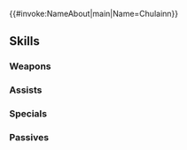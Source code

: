 {{#invoke:NameAbout|main|Name=Chulainn}}{{HeroPage Tabs}}
{{Hero Infobox
|Name=Chulainn
|Title=Unbeaten Warrior
|WeaponType=Red Sword
|MoveType=Infantry
|Origin=Fire Emblem: Genealogy of the Holy War
|Gender=Male
|actorEN=Jonathan David Bullock
|actorJP=岡野浩介
|artist=霜村航
|additionDate=January 6, 2025
|releaseDate=January 8, 2025
|cv1=3
|cv2=800300
|TagID=ホリン
|InternalID=1195
|Properties=limited,ghb
|description=A gladiator who wanders the land in search of bounties. It is said he has never seen defeat. Appears in Fire Emblem: Genealogy of the Holy War.
}}
{{Stats Page
|Lv1HP=19|Lv1ATK=11|Lv1SPD=11|Lv1DEF=10|Lv1RES=6
|GRHP=60|GRATK=80|GRSPD=80|GRDEF=70|GRRES=35
}}
==Skills==
===Weapons===
{{Weapons Table
|weapon1=Iron Sword
|weapon1Default=1
|weapon1Unlock=1
|weapon2=Steel Sword
|weapon2Default=2
|weapon2Unlock=2
|weapon3=Campaign Blade
|weapon3Default=4
|weapon3Unlock=3
|weapon4=Campaign Blade+
|weapon4Default=5
|weapon4Unlock=5
}}
===Assists===
{{Assists Table}}
===Specials===
{{Specials Table
|special1=New Moon
|special1Default=4
|special1Unlock=3
|special2=Luna
|special2Unlock=4
}}
===Passives===
{{Passives Table
|passiveA1=Wind Boost 1
|passiveA2=Wind Boost 2
|passiveA3=Wind Boost 3
|passiveA1Unlock=1
|passiveA2Unlock=2
|passiveA3Unlock=4
|passiveB1=Spd/Def Bulwark 1
|passiveB2=Spd/Def Bulwark 2
|passiveB3=Spd/Def Bulwark 3
|passiveB1Unlock=3
|passiveB2Unlock=4
|passiveB3Unlock=5
}}
{{Heroes Navbox}}